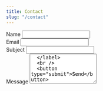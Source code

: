 ```yaml
---
title: Contact
slug: "/contact"
---
```


<form
  method="POST"
  action="https://getform.io/f/8539084c-ce3d-46e7-9316-a8c705484a70"
>
  <label>
    Name
    <input type="text" name="name" id="name" />
  </label>
  <br />
  <label>
    Email
    <input type="email" name="email" id="email" />
  </label>
  <br />
  <label>
    Subject
    <input type="text" name="subject" id="subject" />
  </label>
  <br />
  <label>
    Message
    <textarea name="message" id="message" rows="5" />
  </label>
  <br />
  <button type="submit">Send</button>
  <input type="reset" value="Clear" />
</form>
